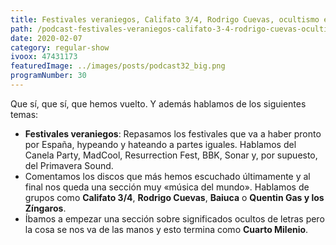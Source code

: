 ```yaml
---
title: Festivales veraniegos, Califato 3/4, Rodrigo Cuevas, ocultismo en letras
path: /podcast-festivales-veraniegos-califato-3-4-rodrigo-cuevas-ocultismo-en-letras
date: 2020-02-07
category: regular-show
ivoox: 47431173
featuredImage: ../images/posts/podcast32_big.png
programNumber: 30
---
```


Que sí, que sí, que hemos vuelto. Y además hablamos de los siguientes temas:

- **Festivales veraniegos**: Repasamos los festivales que va a haber pronto por España, hypeando y hateando a partes iguales. Hablamos del Canela Party, MadCool, Resurrection Fest, BBK, Sonar y, por supuesto, del Primavera Sound.
- Comentamos los discos que más hemos escuchado últimamente y al final nos queda una sección muy «música del mundo». Hablamos de grupos como **Califato 3/4**, **Rodrigo Cuevas**, **Baiuca** o **Quentin Gas y los Zíngaros**.
- Íbamos a empezar una sección sobre significados ocultos de letras pero la cosa se nos va de las manos y esto termina como **Cuarto Milenio**.
